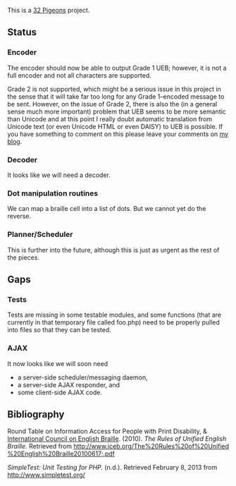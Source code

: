This is a [http://gniw.ca/32pigeons 32 Pigeons] project.

==Status==
===Encoder===
The encoder should now be able to output Grade 1 UEB;
however, it is not a full encoder and not all characters are supported.

Grade 2 is not supported,
which might be a serious issue in this project
in the sense that
it will take far too long for any Grade 1–encoded message to be sent.
However, on the issue of Grade 2,
there is also the (in a general sense much more important) problem that
UEB seems to be more semantic than Unicode
and at this point I really doubt automatic translation
from Unicode text (or even Unicode HTML or even DAISY) to UEB is possible.
If you have something to comment on this
please leave your comments on [http://incd.ambroseli.ca/node/51 my blog].

===Decoder===
It looks like we will need a decoder.

===Dot manipulation routines===
We can map a braille cell into a list of dots.
But we cannot yet do the reverse.

===Planner/Scheduler===
This is further into the future,
although this is just as urgent as the rest of the pieces.

==Gaps==
===Tests===
Tests are missing in some testable modules,
and some functions
(that are currently in that temporary file called foo.php)
need to be properly pulled into files so that they can be tested.

===AJAX===
It now looks like we will soon need
* a server-side scheduler/messaging daemon,
* a server-side AJAX responder, and
* some client-side AJAX code.

==Bibliography==

Round Table on Information Access for People with Print Disability,
&
[http://www.iceb.org/ International Council on English Braille].
(2010).
''The Rules of Unified English Braille.''
Retrieved
from
[http://www.iceb.org/The%20Rules%20of%20Unified%20English%20Braille20100617.pdf http://&#8203;www.&#8203;iceb.&#8203;org/&#8203;The&#8203;%20&#8203;Rules&#8203;%20&#8203;of&#8203;%20&#8203;Unified&#8203;%20&#8203;English&#8203;%20&#8203;Braille&#8203;2010&#8203;06&#8203;17&#8203;.&#8203;pdf]

''SimpleTest: Unit Testing for PHP.''
(n.d.).
Retrieved
February 8, 2013
from
[http://www.simpletest.org/ http://&#8203;www.simpletest.org/]

